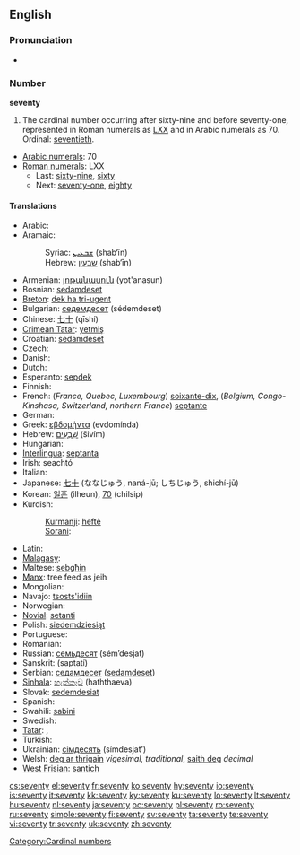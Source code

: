 ==English==

===Pronunciation===
* {{audio|en-us-seventy.ogg|Audio (US)}}

===Number===
'''seventy'''

# The cardinal number occurring after sixty-nine and before seventy-one, represented in Roman numerals as [[LXX]] and in Arabic numerals as 70. Ordinal: [[seventieth]].
* [[w:Arabic numerals|Arabic numerals]]: 70
* [[w:Roman numerals|Roman numerals]]: LXX
** Last: [[sixty-nine]], [[sixty]]
** Next: [[seventy-one]], [[eighty]]

====Translations====
{{trans-top|cardinal number}}
* Arabic: {{Arab|[[سبعين]]}} {{unicode|(sabaʕí:n)}}
* Aramaic:
*: Syriac: [[ܫܒܥܝܢ]] (shab‘īn) {{c}}
*: Hebrew: [[שבעין]] (shab‘īn) {{c}}
* Armenian: [[յոթանասուն]] (yot'anasun)
* Bosnian: [[sedamdeset]]
* [[Breton]]: [[dek ha tri-ugent]]
* Bulgarian: [[седемдесет]] (sédemdeset)
* Chinese: [[七十]] (qīshí)
* [[Crimean Tatar]]: [[yetmiş]]
* Croatian: [[sedamdeset]]
* Czech: {{t-|cs|sedmdesát}}
* Danish: {{t+|da|halvfjerds}}
* Dutch: {{t+|nl|zeventig|f}}
* Esperanto: [[sepdek]]
* Finnish: {{t-|fi|seitsemänkymmentä}}
* French: (''France, Quebec, Luxembourg'') [[soixante-dix]], (''Belgium, Congo-Kinshasa, Switzerland, northern France'') [[septante]] {{m}}
* German: {{t+|de|siebzig|f}}
* Greek: [[εβδομήντα]] (evdomínda)
* Hebrew: [[שבעים|שִׁבְעִים]] (šivím) {{m|f}}
* Hungarian: {{t+|hu|hetven}}
* [[Interlingua]]: [[septanta]]
* Irish: seachtó
* Italian: {{t+|it|settanta|m}}
* Japanese: [[七十]] (ななじゅう, naná-jū; しちじゅう, shichí-jū)
* Korean: [[일흔]] (ilheun), [[70]] (chilsip)
* Kurdish:
*: [[Kurmanji]]: [[heftê]]
*: [[Sorani]]: {{KUchar|[[حه‌فتا]]}}
{{trans-mid}}
* Latin: {{t-|la|septuaginta}}
* [[Malagasy]]: {{t|mg|fitopolo|xs=Malagasy}}
* Maltese: [[sebgħin]]
* [[Manx]]: tree feed as jeih
* Mongolian: {{t|mn|дал|tr=dal|sc=Cyrl|xs=Mongolian}}
* Navajo: [[tsosts'idiin]]
* Norwegian: {{t+|no|sytti}}
* [[Novial]]: [[setanti]]
* Polish: [[siedemdziesiąt]]
* Portuguese: {{t+|pt|setenta}}
* Romanian: {{t+|ro|şaptezeci}}
* Russian: [[семьдесят]] (sém’desjat)
* Sanskrit: (saptatí)
* Serbian: [[седамдесет]] ([[sedamdeset]])
* [[Sinhala]]: [[හැත්තෑව]] (haththaeva)
* Slovak: [[sedemdesiat]]
* Spanish: {{t+|es|setenta}}
* Swahili: [[sabini]]
* Swedish: {{t+|sv|sjuttio}}
* [[Tatar]]: {{t+|tt|җитмеш|sc=Cyrl|xs=Tatar}}, {{t-|tt|citmeş|xs=Tatar}}
* Turkish: {{t+|tr|yetmiş}}
* Ukrainian: [[сімдесять]] (símdesjat’)
* Welsh: [[deg ar thrigain]] ''vigesimal, traditional'', [[saith deg]] ''decimal''
* [[West Frisian]]: [[santich]]
{{trans-bottom}}

[[Category:Cardinal numbers]]

[[cs:seventy]]
[[el:seventy]]
[[fr:seventy]]
[[ko:seventy]]
[[hy:seventy]]
[[io:seventy]]
[[is:seventy]]
[[it:seventy]]
[[kk:seventy]]
[[ky:seventy]]
[[ku:seventy]]
[[lo:seventy]]
[[lt:seventy]]
[[hu:seventy]]
[[nl:seventy]]
[[ja:seventy]]
[[oc:seventy]]
[[pl:seventy]]
[[ro:seventy]]
[[ru:seventy]]
[[simple:seventy]]
[[fi:seventy]]
[[sv:seventy]]
[[ta:seventy]]
[[te:seventy]]
[[vi:seventy]]
[[tr:seventy]]
[[uk:seventy]]
[[zh:seventy]]